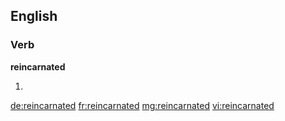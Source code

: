 ==English==

===Verb===
'''reincarnated'''

# {{past of|[[reincarnate]]}}

[[de:reincarnated]]
[[fr:reincarnated]]
[[mg:reincarnated]]
[[vi:reincarnated]]